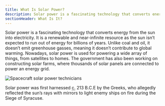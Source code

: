 ```yaml
---
title: What Is Solar Power?
description: Solar power is a fascinating technology that converts energy from the sun into electricity
sectionHeader: What Is It?
---
```



Solar power is a fascinating technology that converts energy from the sun into electricity.
It is a renewable and near-infinite resource
as the sun isn’t expected to run out of energy for billions of years.
Unlike coal and oil, it doesn’t emit greenhouse gasses, meaning it doesn’t contribute to global warming.
Nowadays, solar power is used for powering a wide array of things, from satellites to homes.
The government has also been working on constructing solar farms,
where thousands of solar panels are connected to power an energy grid.

![Spacecraft solar power technicians](/images/solar-what.avif)

<Admonition type="fun-fact">
  Solar power was first harnessed <abbr title="circa">c.</abbr> 213 B.C.E by the
  Greeks, who allegedly reflected the sun’s rays with mirrors to light enemy
  ships on fire during the Siege of Syracuse.
</Admonition>

